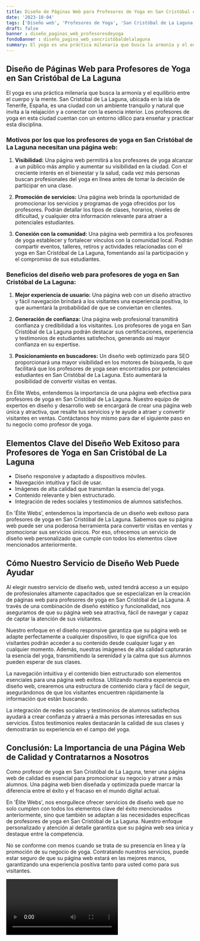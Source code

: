 ```yaml
---
title: Diseño de Páginas Web para Profesores de Yoga en San Cristóbal de La Laguna
date: '2023-10-04'
tags: ['Diseño web', 'Profesores de Yoga', 'San Cristóbal de La Laguna']
draft: false
banner : diseño_paginas_web_profesoresdeyoga
fondoBanner : diseño_pagina_web_sancristóbaldelalaguna
summary: El yoga es una práctica milenaria que busca la armonía y el equilibrio entre el cuerpo y la mente. San Cristóbal de La Laguna, ubicada en la isla de Tenerife, España, es una ciudad con un ambiente tranquilo y natural que invita a la relajación y a conectar con la esencia interior. Los profesores de yoga en esta ciudad cuentan con un entorno idílico para enseñar y practicar esta disciplina.
---
```


## Diseño de Páginas Web para Profesores de Yoga en San Cristóbal de La Laguna

El yoga es una práctica milenaria que busca la armonía y el equilibrio entre el cuerpo y la mente. San Cristóbal de La Laguna, ubicada en la isla de Tenerife, España, es una ciudad con un ambiente tranquilo y natural que invita a la relajación y a conectar con la esencia interior. Los profesores de yoga en esta ciudad cuentan con un entorno idílico para enseñar y practicar esta disciplina.

### Motivos por los que los profesores de yoga en San Cristóbal de La Laguna necesitan una página web:

1. **Visibilidad:** Una página web permitirá a los profesores de yoga alcanzar a un público más amplio y aumentar su visibilidad en la ciudad. Con el creciente interés en el bienestar y la salud, cada vez más personas buscan profesionales del yoga en línea antes de tomar la decisión de participar en una clase.

2. **Promoción de servicios:** Una página web brinda la oportunidad de promocionar los servicios y programas de yoga ofrecidos por los profesores. Podrán detallar los tipos de clases, horarios, niveles de dificultad, y cualquier otra información relevante para atraer a potenciales estudiantes.

3. **Conexión con la comunidad:** Una página web permitirá a los profesores de yoga establecer y fortalecer vínculos con la comunidad local. Podrán compartir eventos, talleres, retiros y actividades relacionadas con el yoga en San Cristóbal de La Laguna, fomentando así la participación y el compromiso de sus estudiantes.

### Beneficios del diseño web para profesores de yoga en San Cristóbal de La Laguna:

1. **Mejor experiencia de usuario:** Una página web con un diseño atractivo y fácil navegación brindará a los visitantes una experiencia positiva, lo que aumentará la probabilidad de que se conviertan en clientes.

2. **Generación de confianza:** Una página web profesional transmitirá confianza y credibilidad a los visitantes. Los profesores de yoga en San Cristóbal de La Laguna podrán destacar sus certificaciones, experiencia y testimonios de estudiantes satisfechos, generando así mayor confianza en su expertise.

3. **Posicionamiento en buscadores:** Un diseño web optimizado para SEO proporcionará una mayor visibilidad en los motores de búsqueda, lo que facilitará que los profesores de yoga sean encontrados por potenciales estudiantes en San Cristóbal de La Laguna. Esto aumentará la posibilidad de convertir visitas en ventas.

En Élite Webs, entendemos la importancia de una página web efectiva para profesores de yoga en San Cristóbal de La Laguna. Nuestro equipo de expertos en diseño y desarrollo web se encargará de crear una página web única y atractiva, que resalte tus servicios y te ayude a atraer y convertir visitantes en ventas. Contáctanos hoy mismo para dar el siguiente paso en tu negocio como profesor de yoga.

<GifSeo />

<Cta />

## Elementos Clave del Diseño Web Exitoso para Profesores de Yoga en San Cristóbal de La Laguna

- Diseño responsive y adaptado a dispositivos móviles.
- Navegación intuitiva y fácil de usar.
- Imágenes de alta calidad que transmitan la esencia del yoga.
- Contenido relevante y bien estructurado.
- Integración de redes sociales y testimonios de alumnos satisfechos.

En 'Élite Webs', entendemos la importancia de un diseño web exitoso para profesores de yoga en San Cristóbal de La Laguna. Sabemos que su página web puede ser una poderosa herramienta para convertir visitas en ventas y promocionar sus servicios únicos. Por eso, ofrecemos un servicio de diseño web personalizado que cumple con todos los elementos clave mencionados anteriormente.

## Cómo Nuestro Servicio de Diseño Web Puede Ayudar

Al elegir nuestro servicio de diseño web, usted tendrá acceso a un equipo de profesionales altamente capacitados que se especializan en la creación de páginas web para profesores de yoga en San Cristóbal de La Laguna. A través de una combinación de diseño estético y funcionalidad, nos aseguramos de que su página web sea atractiva, fácil de navegar y capaz de captar la atención de sus visitantes.

Nuestro enfoque en el diseño responsive garantiza que su página web se adapte perfectamente a cualquier dispositivo, lo que significa que los visitantes podrán acceder a su contenido desde cualquier lugar y en cualquier momento. Además, nuestras imágenes de alta calidad capturarán la esencia del yoga, transmitiendo la serenidad y la calma que sus alumnos pueden esperar de sus clases.

La navegación intuitiva y el contenido bien estructurado son elementos esenciales para una página web exitosa. Utilizando nuestra experiencia en diseño web, crearemos una estructura de contenido clara y fácil de seguir, asegurándonos de que los visitantes encuentren rápidamente la información que están buscando.

La integración de redes sociales y testimonios de alumnos satisfechos ayudará a crear confianza y atraerá a más personas interesadas en sus servicios. Estos testimonios reales destacarán la calidad de sus clases y demostrarán su experiencia en el campo del yoga.

## Conclusión: La Importancia de una Página Web de Calidad y Contratarnos a Nosotros

Como profesor de yoga en San Cristóbal de La Laguna, tener una página web de calidad es esencial para promocionar su negocio y atraer a más alumnos. Una página web bien diseñada y optimizada puede marcar la diferencia entre el éxito y el fracaso en el mundo digital actual.

En 'Élite Webs', nos enorgullece ofrecer servicios de diseño web que no solo cumplen con todos los elementos clave del éxito mencionados anteriormente, sino que también se adaptan a las necesidades específicas de profesores de yoga en San Cristóbal de La Laguna. Nuestro enfoque personalizado y atención al detalle garantiza que su página web sea única y destaque entre la competencia.

No se conforme con menos cuando se trata de su presencia en línea y la promoción de su negocio de yoga. Contratando nuestros servicios, puede estar seguro de que su página web estará en las mejores manos, garantizando una experiencia positiva tanto para usted como para sus visitantes.

<Video />

<CtaBot job='Profesores de Yoga' city='San Cristóbal de La Laguna'/>

<Gmaps query='San Cristóbal de La Laguna+españa+maps' />
